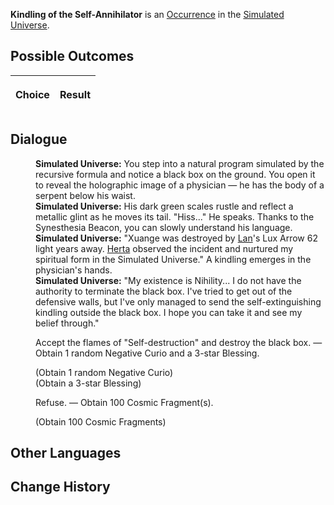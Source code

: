{{Simulated Universe Event Infobox
|title         = Kindling of the Self-Annihilator
|image         = Random Event Normal.png
|type          =
|domains_su    = Occurrence
|domains_ext   = Occurrence
|domains_swarm = 
|domains_gng   = 
|requirements  =
|prev          = 
|next          = 
|indexRewards  =
|characters    = Herta;Lan
}}
'''Kindling of the Self-Annihilator''' is an [[Simulated Universe/Occurrence|Occurrence]] in the [[Simulated Universe]].

==Possible Outcomes==
{| class="article-table"
!Choice
!Result

|}

<!--
==Gameplay Notes==

-->
==Dialogue==
{{Dialogue Start}}
:'''Simulated Universe:''' You step into a natural program simulated by the recursive formula and notice a black box on the ground. You open it to reveal the holographic image of a physician &mdash; he has the body of a serpent below his waist.
:'''Simulated Universe:''' His dark green scales rustle and reflect a metallic glint as he moves its tail. "Hiss..." He speaks. Thanks to the Synesthesia Beacon, you can slowly understand his language.
:'''Simulated Universe:''' "Xuange was destroyed by [[Lan]]'s Lux Arrow 62 light years away. [[Herta]] observed the incident and nurtured my spiritual form in the Simulated Universe." A kindling emerges in the physician's hands.
:'''Simulated Universe:''' "My existence is Nihility... I do not have the authority to terminate the black box. I've tried to get out of the defensive walls, but I've only managed to send the self-extinguishing kindling outside the black box. I hope you can take it and see my belief through."
:{{DIcon|Star}} Accept the flames of "Self-destruction" and destroy the black box. &mdash; Obtain 1 random Negative Curio and a 3-star Blessing.
:;(Obtain 1 random Negative Curio)
:;(Obtain a 3-star Blessing)
:{{DIcon|Star}} Refuse. &mdash; Obtain 100 Cosmic Fragment(s).
:;(Obtain 100 Cosmic Fragments)
{{Dialogue End}}

==Other Languages==
{{Other Languages
|en   = Kindling of the Self-Annihilator
|zhs  = 自灭者的火种
|zht  = 自滅者的火種
|ja   = {{Rubi|自滅者|じめつしゃ}}の{{Rubi|火種|ひだね}}
|ko   = 자멸자의 불씨
|es   = Yesca del Autodestructor
|fr   = Brasier de l'Auto-annihilateur
|ru   = Пламя Самоуничтожителя
|th   = เชื้อไฟของผู้ทำลายตน
|vi   = Mồi Lửa Kẻ Tự Hủy Diệt
|de   = Zündholz des Selbstvernichters
|id   = Api Self-Annihilator
|pt   = Acendedor do Autoaniquilador
}}

==Change History==
{{Change History|1.0}}
